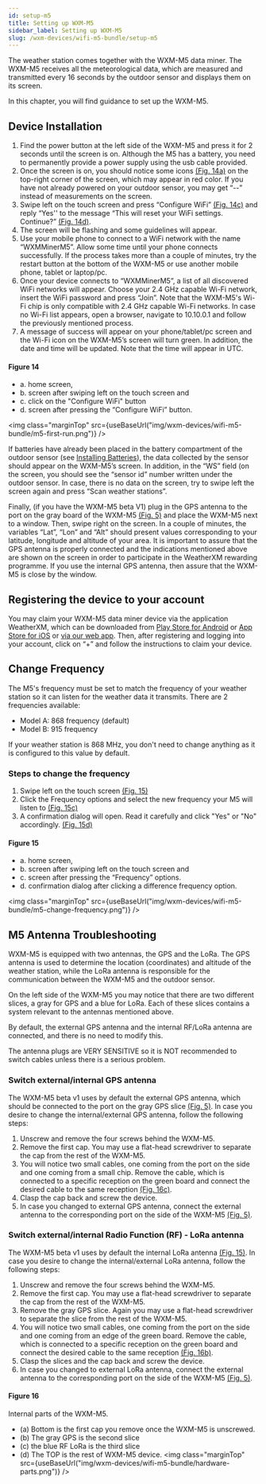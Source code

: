 ```yaml
---
id: setup-m5
title: Setting up WXM-M5
sidebar_label: Setting up WXM-M5
slug: /wxm-devices/wifi-m5-bundle/setup-m5
---
```



The weather station comes together with the WXM-M5 data miner.
The WXM-M5 receives all the meteorological data, which are measured and transmitted every 16 seconds by the outdoor sensor
and displays them on its screen.

In this chapter, you will find guidance to set up the WXM-M5.

## Device Installation

1. Find the power button at the left side of the WXM-M5 and press it for 2 seconds until the screen is on.
   Although the M5 has a battery, you need to permanently provide a power supply using the usb cable provided.
1. Once the screen is on, you should notice some icons [(Fig. 14a)](/wxm-devices/wifi-m5-bundle/setup-m5#figure-14) on the top-right corner of the screen, which may appear in red color.
   If you have not already powered on your outdoor sensor, you may get “--” instead of measurements on the screen.
1. Swipe left on the touch screen and press “Configure WiFi” [(Fig. 14c)](/wxm-devices/wifi-m5-bundle/setup-m5#figure-14)
   and reply “Yes'' to the message “This will reset your WiFi settings. Continue?” [(Fig. 14d)](/wxm-devices/wifi-m5-bundle/setup-m5#figure-14).
1. The screen will be flashing and some guidelines will appear.
1. Use your mobile phone to connect to a WiFi network with the name “WXMMinerM5”. Allow some time until your phone connects successfully.
   If the process takes more than a couple of minutes, try the restart button at the bottom of the WXM-M5 or use another mobile phone, tablet or laptop/pc.
1. Once your device connects to “WXMMinerM5”, a list of all discovered WiFi networks will appear.
   Choose your 2.4 GHz capable Wi-Fi network, insert the WiFi password and press “Join”.
   Note that the WXM-M5's Wi-Fi chip is only compatible with 2.4 GHz capable Wi-Fi networks.
   In case no Wi-Fi list appears, open a browser, navigate to 10.10.0.1 and follow the previously mentioned process.
1. A message of success will appear on your phone/tablet/pc screen and the Wi-Fi icon on the WXM-M5’s screen will turn green.
   In addition, the date and time will be updated. Note that the time will appear in UTC.

#### Figure 14

- a. home screen,
- b. screen after swiping left on the touch screen and
- c. click on the "Configure WiFi" button
- d. screen after pressing the “Configure WiFi” button.

<img class="marginTop" src={useBaseUrl("img/wxm-devices/wifi-m5-bundle/m5-first-run.png")} />

If batteries have already been placed in the battery compartment of the outdoor sensor (see [Installing Batteries](/wxm-devices/wifi-m5-bundle/setup-weather-station#installing-batteries)),
the data collected by the sensor should appear on the WXM-M5’s screen.
In addition, in the “WS” field (on the screen, you should see the “sensor id” number written under the outdoor sensor.
In case, there is no data on the screen, try to swipe left the screen again and press “Scan weather stations”.

Finally, (if you have the WXM-M5 beta V1) plug in the GPS antenna to the port on the gray board of the WXM-M5 [(Fig. 5)](/wxm-devices/wifi-m5-bundle/contents#figure-5)
and place the WXM-M5 next to a window. Then, swipe right on the screen.
In a couple of minutes, the variables “Lat”, “Lon” and “Alt” should present values
corresponding to your latitude, longitude and altitude of your area.
It is important to assure that the GPS antenna is properly connected and the indications mentioned above
are shown on the screen in order to participate in the WeatherXM rewarding programme.
If you use the internal GPS antenna, then assure that the WXM-M5 is close by the window.

## Registering the device to your account

You may claim your WXM-M5 data miner device via the application WeatherXM,
which can be downloaded from [Play Store for Android](https://play.google.com/store/apps/details?id=com.weatherxm.app) or [App Store for iOS](https://apps.apple.com/ie/app/weatherxm/id1629841929) or [via our web app](https://app.weatherxm.com).
Then, after registering and logging into your account, click on “+” and follow the instructions to claim your device.

## Change Frequency

The M5's frequency must be set to match the frequency of your weather station so it can listen for the weather data it transmits. There are 2 frequencies available:
- Model A: 868 frequency (default)
- Model B: 915 frequency

If your weather station is 868 MHz, you don't need to change anything as it is configured to this value by default.

### Steps to change the frequency
  1. Swipe left on the touch screen [(Fig. 15)](/wxm-devices/wifi-m5-bundle/setup-m5#figure-15)
  1. Click the Frequency options and select the new frequency your M5 will listen to [(Fig. 15c)](/wxm-devices/wifi-m5-bundle/setup-m5#figure-15)
  1. A confirmation dialog will open. Read it carefully and click "Yes" or "No" accordingly. [(Fig. 15d)](/wxm-devices/wifi-m5-bundle/setup-m5#figure-15)


#### Figure 15

- a. home screen,
- b. screen after swiping left on the touch screen and
- c. screen after pressing the “Frequency” options.
- d. confirmation dialog after clicking a difference frequency option.

<img class="marginTop" src={useBaseUrl("img/wxm-devices/wifi-m5-bundle/m5-change-frequency.png")} />


## M5 Antenna Troubleshooting

WXM-M5 is equipped with two antennas, the GPS and the LoRa. The GPS antenna is used to determine the location (coordinates) and altitude of the weather station,
while the LoRa antenna is responsible for the communication between the WXM-M5 and the outdoor sensor.

On the left side of the WXM-M5 you may notice that there are two different slices, a gray for GPS and a blue for LoRa.
Each of these slices contains a system relevant to the antennas mentioned above.

By default, the external GPS antenna and the internal RF/LoRa antenna are connected, and there is no need to modify this.

The antenna plugs are VERY SENSITIVE so it is NOT recommended to switch cables unless there is a serious problem.

### Switch external/internal GPS antenna

The WXM-M5 beta v1 uses by default the external GPS antenna, which should be connected to the port on the gray GPS slice [(Fig. 5)](/wxm-devices/wifi-m5-bundle/contents#figure-5).
In case you desire to change the internal/external GPS antenna, follow the following steps:

1. Unscrew and remove the four screws behind the WXM-M5.
1. Remove the first cap. You may use a flat-head screwdriver to separate the cap from the rest of the WXM-M5.
1. You will notice two small cables, one coming from the port on the side and one coming from a small chip.
   Remove the cable, which is connected to a specific reception on the green board and connect the desired cable to the same reception [(Fig. 16c)](/wxm-devices/wifi-m5-bundle/setup-m5#figure-16).
1. Clasp the cap back and screw the device.
1. In case you changed to external GPS antenna, connect the external antenna to the corresponding port on the side of the WXM-M5 [(Fig. 5)](/wxm-devices/wifi-m5-bundle/contents#figure-5).

### Switch external/internal Radio Function (RF) - LoRa antenna

The WXM-M5 beta v1 uses by default the internal LoRa antenna [(Fig. 15)](/wxm-devices/wifi-m5-bundle/setup-m5#figure-16).
In case you desire to change the internal/external LoRa antenna, follow the following steps:

1. Unscrew and remove the four screws behind the WXM-M5.
1. Remove the first cap. You may use a flat-head screwdriver to separate the cap from the rest of the WXM-M5.
1. Remove the gray GPS slice. Again you may use a flat-head screwdriver to separate the slice from the rest of the WXM-M5.
1. You will notice two small cables, one coming from the port on the side and one coming from an edge of the green board.
   Remove the cable, which is connected to a specific reception on the green board and
   connect the desired cable to the same reception [(Fig. 16b)](/wxm-devices/wifi-m5-bundle/setup-m5#figure-16).
1. Clasp the slices and the cap back and screw the device.
1. In case you changed to external LoRa antenna, connect the external antenna to the corresponding port on the side of the WXM-M5 [(Fig. 5)](/wxm-devices/wifi-m5-bundle/contents#figure-5).

#### Figure 16

Internal parts of the WXM-M5.

- (a) Bottom is the first cap you remove once the WXM-M5 is unscrewed.
- (b) The gray GPS is the second slice
- (c) the blue RF LoRa is the third slice
- (d) The TOP is the rest of WXM-M5 device.
  <img class="marginTop" src={useBaseUrl("img/wxm-devices/wifi-m5-bundle/hardware-parts.png")} />
